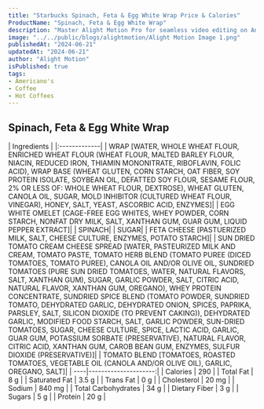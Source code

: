 ```yaml
---
title: "Starbucks Spinach, Feta & Egg White Wrap Price & Calories"
ProductName: "Spinach, Feta & Egg White Wrap" 
description: "Master Alight Motion Pro for seamless video editing on Android, iOS, and Tablets with our ultimate guide, unlocking advanced features and elevating your skills in 2024!"
image: "../../public/blogs/alightmotion/Alight Motion Image 1.png"
publishedAt: "2024-06-21"
updatedAt: "2024-06-21"
author: "Alight Motion"
isPublished: true
tags:
- Americano's
- Coffee
- Hot Coffees   
---
```


 
## Spinach, Feta & Egg White Wrap 
  
<div className="tables-container">
  <div className="table-wrapper">
    | Ingredients  |  
    |:-------------|
    | WRAP [WATER, WHOLE WHEAT FLOUR, ENRICHED WHEAT FLOUR (WHEAT FLOUR, MALTED BARLEY FLOUR, NIACIN, REDUCED IRON, THIAMIN MONONITRATE, RIBOFLAVIN, FOLIC ACID), WRAP BASE (WHEAT GLUTEN, CORN STARCH, OAT FIBER, SOY PROTEIN ISOLATE, SOYBEAN OIL, DEFATTED SOY FLOUR, SESAME FLOUR, 2% OR LESS OF: WHOLE WHEAT FLOUR, DEXTROSE), WHEAT GLUTEN, CANOLA OIL, SUGAR, MOLD INHIBITOR (CULTURED WHEAT FLOUR, VINEGAR), HONEY, SALT, YEAST, ASCORBIC ACID, ENZYMES]|
    | EGG WHITE OMELET [CAGE-FREE EGG WHITES, WHEY POWDER, CORN STARCH, NONFAT DRY MILK, SALT, XANTHAN GUM, GUAR GUM, LIQUID PEPPER EXTRACT]|
    | SPINACH|
    | SUGAR|
    | FETA CHEESE [PASTUERIZED MILK, SALT, CHEESE CULTURE, ENZYMES, POTATO STARCH]|
    | SUN DRIED TOMATO CREAM CHEESE SPREAD [WATER, PASTEURIZED MILK AND CREAM, TOMATO PASTE, TOMATO HERB BLEND (TOMATO PUREE (DICED TOMATOES, TOMATO PUREE), CANOLA OIL AND/OR OLIVE OIL, SUNDRIED TOMATOES (PURE SUN DRIED TOMATOES, WATER, NATURAL FLAVORS, SALT, XANTHAN GUM), SUGAR, GARLIC POWDER, SALT, CITRIC ACID, NATURAL FLAVOR, XANTHAN GUM, OREGANO), WHEY PROTEIN CONCENTRATE, SUNDRIED SPICE BLEND (TOMATO POWDER, SUNDRIED TOMATO, DEHYDRATED GARLIC, DEHYDRATED ONION, SPICES, PAPRIKA, PARSLEY, SALT, SILICON DIOXIDE (TO PREVENT CAKING)), DEHYDRATED GARLIC, MODIFIED FOOD STARCH, SALT, GARLIC POWDER, SUN-DRIED TOMATOES, SUGAR, CHEESE CULTURE, SPICE, LACTIC ACID, GARLIC, GUAR GUM, POTASSIUM SORBATE (PRESERVATIVE), NATURAL FLAVOR, CITRIC ACID, XANTHAN GUM, CAROB BEAN GUM, ENZYMES, SULFUR DIOXIDE (PRESERVATIVE)]|
    | TOMATO BLEND [TOMATOES, ROASTED TOMATOES, VEGETABLE OIL (CANOLA AND/OR OLIVE OIL), GARLIC, OREGANO, SALT]|
    | ----|---------------------:|
    | Calories                | 290                  |
    | Total Fat               | 8 g                  |
    | Saturated Fat           | 3.5 g                |
    | Trans Fat               | 0 g                  |
    | Cholesterol             | 20 mg                |
    | Sodium                  | 840 mg               |
    | Total Carbohydrates     | 34 g                 |
    | Dietary Fiber           | 3 g                  |
    | Sugars                  | 5 g                  |
    | Protein                 | 20 g                 |
  </div>
</div>
<style jsx>{`
  .tables-container {
    display: flex;
    flex-direction: row;
    gap: 30px;
  }
  .table-wrapper {
    width: 500px; /* Adjust as needed */
  }
  @media (max-width: 768px) {
    .tables-container {
      flex-direction: column;
      gap: 0px; /* Adjust as needed */
    }
    .table-wrapper {
      width: 100%; /* Adjust as needed */
    }
  }
`}</style>
